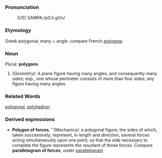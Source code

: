 ===Pronunciation===
:(US) SAMPA:/pO.li.gOn/
===Etymology===
Greek polygonal; many + angle: compare French ''[[polygone]]''
===Noun===
Plural: '''polygons'''
#''(Geometry):'' A plane figure having many angles, and consequently many sides; esp., one whose perimeter consists of more than four sides; any figure having many angles.
===Related Words===
[[polygonal]], [[polyhedron]]
===Derived expressions===
*'''Polygon of forces''', ''(Mechanics): a polygonal figure, the sides of which, taken successively, represent, in length and direction, several forces acting simultaneously upon one point, so that the side necessary to complete the figure represents the resultant of those forces. Compare '''parallelogram of forces''', under [[parallelogram]]